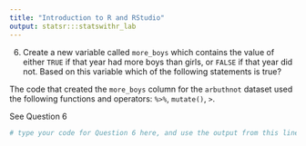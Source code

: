 ```yaml
---
title: "Introduction to R and RStudio"
output: statsr:::statswithr_lab
---
```


6. Create a new variable called `more_boys` which contains the value of either `TRUE` 
if that year had more boys than girls, or `FALSE` if that year did not. Based on this 
variable which of the following statements is true? 

The code that created the `more_boys` column for the `arbuthnot` dataset used the following functions and operators: `%>%`, `mutate()`, `>`.

See Question 6

```r
# type your code for Question 6 here, and use the output from this line to answer Question 6

```

